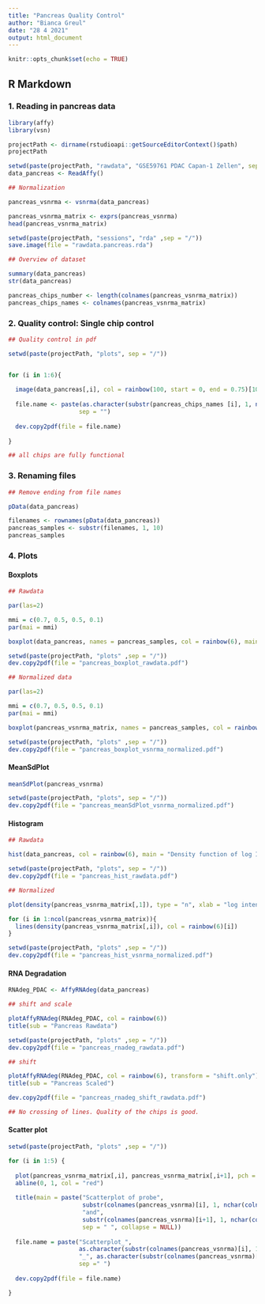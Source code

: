 ```yaml
---
title: "Pancreas Quality Control"
author: "Bianca Greul"
date: "28 4 2021"
output: html_document
---
```


```r
knitr::opts_chunk$set(echo = TRUE)
```


## R Markdown


### 1. Reading in pancreas data

```r
library(affy)
library(vsn)

projectPath <- dirname(rstudioapi::getSourceEditorContext()$path)
projectPath

setwd(paste(projectPath, "rawdata", "GSE59761 PDAC Capan-1 Zellen", sep = "/"))
data_pancreas <- ReadAffy()

## Normalization

pancreas_vsnrma <- vsnrma(data_pancreas)

pancreas_vsnrma_matrix <- exprs(pancreas_vsnrma)
head(pancreas_vsnrma_matrix)
```

```r
setwd(paste(projectPath, "sessions", "rda" ,sep = "/"))
save.image(file = "rawdata.pancreas.rda")
```

```r
## Overview of dataset

summary(data_pancreas)
str(data_pancreas)

pancreas_chips_number <- length(colnames(pancreas_vsnrma_matrix))
pancreas_chips_names <- colnames(pancreas_vsnrma_matrix)
```


### 2. Quality control: Single chip control

```r
## Quality control in pdf

setwd(paste(projectPath, "plots", sep = "/"))


for (i in 1:6){
  
  image(data_pancreas[,i], col = rainbow(100, start = 0, end = 0.75)[100:1])
  
  file.name <- paste(as.character(substr(pancreas_chips_names [i], 1, nchar(pancreas_chips_names [i])-4)),".pdf",
                    sep = "")
  
  dev.copy2pdf(file = file.name)
  
}

## all chips are fully functional

```


### 3. Renaming files

```r
## Remove ending from file names

pData(data_pancreas)

filenames <- rownames(pData(data_pancreas)) 
pancreas_samples <- substr(filenames, 1, 10)
pancreas_samples
```


### 4. Plots

#### Boxplots

```r
## Rawdata

par(las=2)

mmi = c(0.7, 0.5, 0.5, 0.1)
par(mai = mmi) 

boxplot(data_pancreas, names = pancreas_samples, col = rainbow(6), main = "Rawdata pancreas boxplot", cex.axis=0.42)

setwd(paste(projectPath, "plots" ,sep = "/"))
dev.copy2pdf(file = "pancreas_boxplot_rawdata.pdf")
```

```r
## Normalized data

par(las=2)

mmi = c(0.7, 0.5, 0.5, 0.1)
par(mai = mmi) 

boxplot(pancreas_vsnrma_matrix, names = pancreas_samples, col = rainbow(6), main="Normalized PDAC data boxplot",cex.axis = 0.42)

setwd(paste(projectPath, "plots" ,sep = "/"))
dev.copy2pdf(file = "pancreas_boxplot_vsnrma_normalized.pdf")
```

#### MeanSdPlot

```r
meanSdPlot(pancreas_vsnrma)

setwd(paste(projectPath, "plots", sep = "/"))
dev.copy2pdf(file = "pancreas_meanSdPlot_vsnrma_normalized.pdf")
```

#### Histogram

```r
## Rawdata

hist(data_pancreas, col = rainbow(6), main = "Density function of log Intensity of PDAC data")

setwd(paste(projectPath, "plots", sep = "/"))
dev.copy2pdf(file = "pancreas_hist_rawdata.pdf")

```

```r
## Normalized

plot(density(pancreas_vsnrma_matrix[,1]), type = "n", xlab = "log intensity", main = "Density function of log Intensity of normalized PDAC data")

for (i in 1:ncol(pancreas_vsnrma_matrix)){
  lines(density(pancreas_vsnrma_matrix[,i]), col = rainbow(6)[i])
}

setwd(paste(projectPath, "plots" ,sep = "/"))
dev.copy2pdf(file = "pancreas_hist_vsnrma_normalized.pdf")

```

#### RNA Degradation 

```r

RNAdeg_PDAC <- AffyRNAdeg(data_pancreas)

## shift and scale

plotAffyRNAdeg(RNAdeg_PDAC, col = rainbow(6))
title(sub = "Pancreas Rawdata")

setwd(paste(projectPath, "plots" ,sep = "/"))
dev.copy2pdf(file = "pancreas_rnadeg_rawdata.pdf")

## shift

plotAffyRNAdeg(RNAdeg_PDAC, col = rainbow(6), transform = "shift.only")
title(sub = "Pancreas Scaled")

dev.copy2pdf(file = "pancreas_rnadeg_shift_rawdata.pdf")

## No crossing of lines. Quality of the chips is good.
```

#### Scatter plot

```r
setwd(paste(projectPath, "plots" ,sep = "/"))

for (i in 1:5) {
  
  plot(pancreas_vsnrma_matrix[,i], pancreas_vsnrma_matrix[,i+1], pch = ".")
  abline(0, 1, col = "red")
  
  title(main = paste("Scatterplot of probe",
                     substr(colnames(pancreas_vsnrma)[i], 1, nchar(colnames(pancreas_vsnrma)[i])-4),
                     "and", 
                     substr(colnames(pancreas_vsnrma)[i+1], 1, nchar(colnames(pancreas_vsnrma)[i+1])-4),
                     sep = " ", collapse = NULL))
  
  file.name = paste("Scatterplot_",
                    as.character(substr(colnames(pancreas_vsnrma)[i], 1, nchar(colnames(pancreas_vsnrma)[i])-4)), 
                    "_", as.character(substr(colnames(pancreas_vsnrma)[i+1], 1, nchar(colnames(pancreas_vsnrma)[i+1])-4)), ".pdf", 
                    sep =" ")
  
  dev.copy2pdf(file = file.name)

}

```